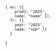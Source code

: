     { en: [{
        prod1: "2025",
        name: "name" }],
      fr: [{
        year: "2025",
        name: "nom" }]
      }
  ]